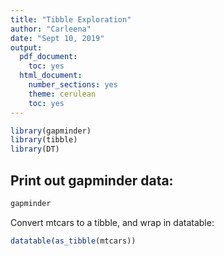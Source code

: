 ```yaml
---
title: "Tibble Exploration"
author: "Carleena"
date: "Sept 10, 2019"
output:
  pdf_document:
    toc: yes
  html_document:
    number_sections: yes
    theme: cerulean
    toc: yes
---
```

```r
library(gapminder)
library(tibble)
library(DT)
```

## Print out gapminder data:

```r
gapminder
```

<!--this is a comment-->

Convert mtcars to a tibble, and wrap in datatable:

```r
datatable(as_tibble(mtcars))
```

